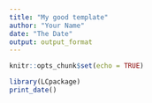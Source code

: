 ```yaml
---
title: "My good template"
author: "Your Name"
date: "The Date"
output: output_format
---
```


```r
knitr::opts_chunk$set(echo = TRUE)
```

```r
library(LCpackage)
print_date()
```


